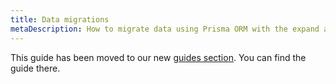 ```yaml
---
title: Data migrations
metaDescription: How to migrate data using Prisma ORM with the expand and contract pattern.
---
```


This guide has been moved to our new [guides section](/guides/data-migration-with-expand-and-contract). You can find the guide there.

